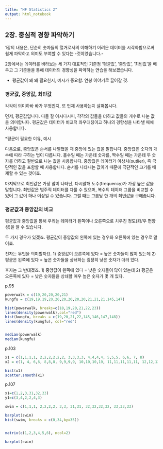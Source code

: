 ```yaml
---
title: "HF Statistics 2"
output: html_notebook
---
```


## 2장. 중심적 경향 파악하기

1장의 내용은, 단순히 숫자들의 열거로서의 이해하기 어려운 데이터를 시각화함으로써 쉽게 파악하고 의미도 부여할 수 있다는 -것이었습니다.-

2장에서는 데이터를 바라보는 세 가지 대표적인 기준점 '평균값', '중앙값', '최빈값'을 배우고 그 기준들을 통해 데이터의 경향성을 파악하는 연습을 해보겠습니다.


* 평균값이 왜 왜 필요한지, 예시가 중요함. 연봉 이야기로 끌어갈 것.

### 평균값, 중앙값, 최빈값

각각이 의미하바 바가 무엇인지, 또 언제 사용하는지 살펴봅시다.

먼저, 평균값입니다. 다들 잘 아시다시피, 각각의 값들을 더하고 값들의 개수로 나눈 값을 의미합니다. 평균값은 데이터가 비교적 좌우대칭이고 하나의 경향성을 나타낼 때에 사용합니다.

*평균이 필요한 이유, 예시

다음으로, 중앙값은 순서를 나열했을 때 중앙에 있는 값을 말합니다. 중앙값은 숫자의 개수에 따라 구하는 법이 다릅니다. 홀수일 때는 가운데 숫자를, 짝수일 때는 가운데 두 숫자를 더하고 절반으로 나눈 값을 사용합니다. 중앙값은 데이터가 이상치(outlier), 즉 극단적인 값을 포함할 때 사용합니다. 순서를 나타내는 값이기 때문에 극단적인 크기를 배제할 수 있는 것이죠. 

마지막으로 최빈값은 가장 많이 나타난, 다시말해 도수(frequency)가 가장 높은 값을 말합니다. 최빈값은 범주적 데이터를 다룰 수 있으며, 복수의 데이터 그룹을 비교할 수 있어 그 값이 하나 이상일 수 있습니다. 그럴 때는 그룹당 한 개의 최빈값을 구해줍니다.


### 평균값과 중앙값의 비교

평균값과 중앙값을 통해 우리는 데이터가 왼쪽이나 오른쪽으로 치우친 정도(좌/우 편향성)을 알 수 있습니다. 

두 가지 경우가 있겠죠. 평균값이 중앙값의 왼쪽에 있는 경우와 오른쪽에 있는 경우로 말이죠.

전자는 무엇을 의미할까요. 
1) 중앙값이 오른쪽에 있다 = 높은 숫자들이 많이 있는데
2) 평균은 왼쪽에 있다 = 높은 숫자들을 상쇄하는 굉장히 낮은 숫자가 더러 있다.

후자는 그 반대겠죠.
1) 중앙값이 왼쪽에 있다 = 낮은 숫자들이 많이 있는데
2) 평균은 오른쪽에 있다 = 낮은 숫자들을 상쇄할 매우 높은 숫자가 몇 개 있다.






p.95
```r
powerwalk = c(19,20,20,20,21)
kungfu = c(19,19,19,20,20,20,20,20,20,21,21,21,145,147)

hist(powerwalk, breaks=c(18,19,20,21,22,23))
lines(density(powerwalk),col="red")
hist(kungfu, breaks = c(19,20,21,22,145,146,147,148))
lines(density(kungfu), col="red")


median(powerwalk)
median(kungfu)
```


p.103
```r
x1 = c(1,1,1,1, 2,2,2,2,2,2, 3,3,3,3, 4,4,4,4, 5,5,5, 6,6, 7, 8)
x2 = c(1, 4, 6,6, 8,8,8, 9,9,9,9, 10,10,10,10, 11,11,11,11,11, 12,12,12,12,12)

hist(x1)
scatter.smooth(x1)


```


p.107
```r
x1=c(1,2,3,31,32,33)
y1=c(3,4,2,2,4,3)

swim = c(1,1,1, 2,2,2,2, 3,3, 31,31, 32,32,32,32, 33,33,33)

barplot(swim)
hist(swim, breaks = c(0,34,by=35))


matrix(c(1,2,3,4,5,6), ncol=2)

barplot(swim)
```


